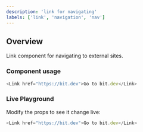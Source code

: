 ```yaml
---
description: 'link for navigating'
labels: ['link', 'navigation', 'nav']
---
```



## Overview

Link component for navigating to external sites.

### Component usage

```js
<Link href="https://bit.dev">Go to bit.dev</Link>
```

### Live Playground

Modify the props to see it change live:

```js live
<Link href="https://bit.dev">Go to bit.dev</Link>
```
